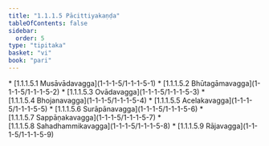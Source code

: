 ```yaml
---
title: "1.1.1.5 Pācittiyakaṇḍa"
tableOfContents: false
sidebar:
  order: 5
type: "tipitaka"
basket: "vi"
book: "pari"
---
```



<DynamicBreadcrumb />



<TableOfContents book="pari" section="1.1.1.5">
* [1.1.1.5.1 Musāvādavagga](1-1-1-5/1-1-1-5-1)
* [1.1.1.5.2 Bhūtagāmavagga](1-1-1-5/1-1-1-5-2)
* [1.1.1.5.3 Ovādavagga](1-1-1-5/1-1-1-5-3)
* [1.1.1.5.4 Bhojanavagga](1-1-1-5/1-1-1-5-4)
* [1.1.1.5.5 Acelakavagga](1-1-1-5/1-1-1-5-5)
* [1.1.1.5.6 Surāpānavagga](1-1-1-5/1-1-1-5-6)
* [1.1.1.5.7 Sappāṇakavagga](1-1-1-5/1-1-1-5-7)
* [1.1.1.5.8 Sahadhammikavagga](1-1-1-5/1-1-1-5-8)
* [1.1.1.5.9 Rājavagga](1-1-1-5/1-1-1-5-9)
</TableOfContents>